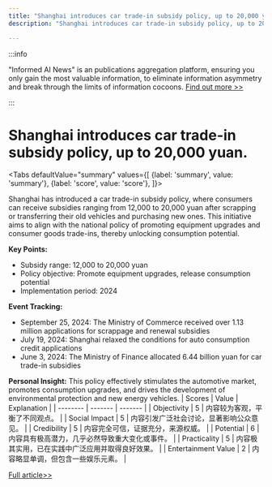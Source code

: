```yaml
---
title: "Shanghai introduces car trade-in subsidy policy, up to 20,000 yuan."
description: "Shanghai introduces car trade-in subsidy policy, up to 20,000 yuan."

---
```



:::info

"Informed AI News" is an publications aggregation platform, ensuring you only gain the most valuable information, to eliminate information asymmetry and break through the limits of information cocoons.  [Find out more >>](/)

:::

# Shanghai introduces car trade-in subsidy policy, up to 20,000 yuan.


<Tabs
	defaultValue="summary"
	values={[
	{label: 'summary', value: 'summary'},
	{label: 'score', value: 'score'},
]}>
<TabItem value="summary">


Shanghai has introduced a car trade-in subsidy policy, where consumers can receive subsidies ranging from 12,000 to 20,000 yuan after scrapping or transferring their old vehicles and purchasing new ones. This initiative aims to align with the national policy of promoting equipment upgrades and consumer goods trade-ins, thereby unlocking consumption potential.

**Key Points:**
- Subsidy range: 12,000 to 20,000 yuan
- Policy objective: Promote equipment upgrades, release consumption potential
- Implementation period: 2024

**Event Tracking:**
- September 25, 2024: The Ministry of Commerce received over 1.13 million applications for scrappage and renewal subsidies
- July 19, 2024: Shanghai relaxed the conditions for auto consumption credit applications
- June 3, 2024: The Ministry of Finance allocated 6.44 billion yuan for car trade-in subsidies

**Personal Insight:**
This policy effectively stimulates the automotive market, promotes consumption upgrades, and drives the development of environmental protection and new energy vehicles.
</TabItem>
<TabItem value="score">
	| Scores     | Value   | Explanation |
	| -------- | ------- | ------- |
	| Objectivity  | 5    | 内容较为客观，平衡了不同观点。    |
	| Social Impact | 5     | 内容引发广泛社会讨论，显著影响公众意见。    |
	| Credibility    | 5    | 内容完全可信，证据充分，来源权威。    |
	| Potential    | 6    | 内容具有极高潜力，几乎必然导致重大变化或事件。    |
	| Practicality    | 5    | 内容极其实用，已在实践中广泛应用并取得良好效果。    |
	| Entertainment Value    | 2    | 内容略显单调，但包含一些娱乐元素。    |
</TabItem>
</Tabs>

[Full article>>](https://readhub.cn/topic/8dF3445yocw)
